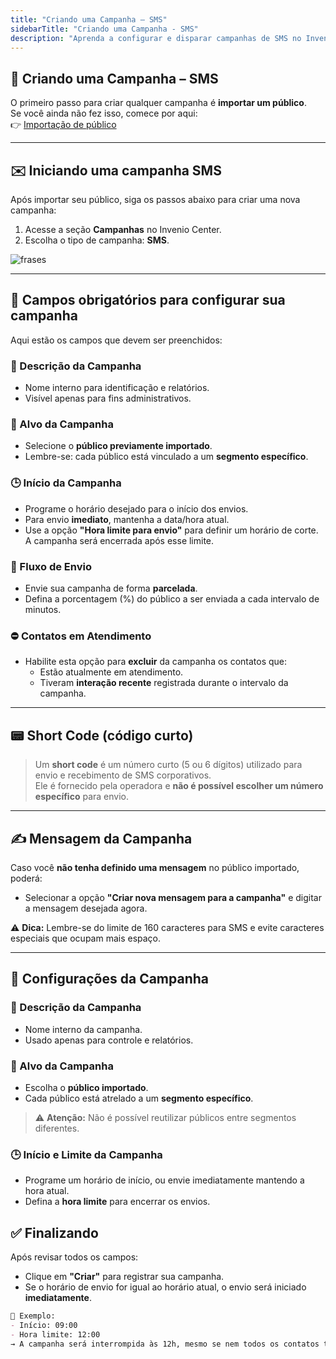 ```yaml
---
title: "Criando uma Campanha – SMS"
sidebarTitle: "Criando uma Campanha - SMS"
description: "Aprenda a configurar e disparar campanhas de SMS no Invenio Center, desde a escolha do público até o envio da mensagem."
---
```


## 🚀 Criando uma Campanha – SMS

O primeiro passo para criar qualquer campanha é **importar um público**.  
Se você ainda não fez isso, comece por aqui:  
👉 [Importação de público](https://docs.robbu.global/docs/center/campanhas-publico-importacao)

---

## ✉️ Iniciando uma campanha SMS

Após importar seu público, siga os passos abaixo para criar uma nova campanha:

1. Acesse a seção **Campanhas** no Invenio Center.
2. Escolha o tipo de campanha: **SMS**.

![frases](https://robbublob.blob.core.windows.net/docs/createcampanhaanime.gif) 

---

## 📝 Campos obrigatórios para configurar sua campanha

Aqui estão os campos que devem ser preenchidos:

### 📛 Descrição da Campanha
- Nome interno para identificação e relatórios.
- Visível apenas para fins administrativos.

### 🎯 Alvo da Campanha
- Selecione o **público previamente importado**.
- Lembre-se: cada público está vinculado a um **segmento específico**.

### 🕒 Início da Campanha
- Programe o horário desejado para o início dos envios.
- Para envio **imediato**, mantenha a data/hora atual.
- Use a opção **"Hora limite para envio"** para definir um horário de corte. A campanha será encerrada após esse limite.

### 🔄 Fluxo de Envio
- Envie sua campanha de forma **parcelada**.
- Defina a porcentagem (%) do público a ser enviada a cada intervalo de minutos.

### ⛔ Contatos em Atendimento
- Habilite esta opção para **excluir** da campanha os contatos que:
  - Estão atualmente em atendimento.
  - Tiveram **interação recente** registrada durante o intervalo da campanha.

---

## 📟 Short Code (código curto)

> Um **short code** é um número curto (5 ou 6 dígitos) utilizado para envio e recebimento de SMS corporativos.  
> Ele é fornecido pela operadora e **não é possível escolher um número específico** para envio.

---

## ✍️ Mensagem da Campanha

Caso você **não tenha definido uma mensagem** no público importado, poderá:

- Selecionar a opção **"Criar nova mensagem para a campanha"** e digitar a mensagem desejada agora.

⚠️ **Dica:** Lembre-se do limite de 160 caracteres para SMS e evite caracteres especiais que ocupam mais espaço.

---
## 📝 Configurações da Campanha

### 📛 Descrição da Campanha

- Nome interno da campanha.
- Usado apenas para controle e relatórios.

### 🎯 Alvo da Campanha

- Escolha o **público importado**.
- Cada público está atrelado a um **segmento específico**.

> ⚠️ **Atenção:** Não é possível reutilizar públicos entre segmentos diferentes.

### 🕒 Início e Limite da Campanha

- Programe um horário de início, ou envie imediatamente mantendo a hora atual.
- Defina a **hora limite** para encerrar os envios.


## ✅ Finalizando

Após revisar todos os campos:

- Clique em **"Criar"** para registrar sua campanha.
- Se o horário de envio for igual ao horário atual, o envio será iniciado **imediatamente**.

```md
🧠 Exemplo:
- Início: 09:00
- Hora limite: 12:00
→ A campanha será interrompida às 12h, mesmo se nem todos os contatos tiverem recebido.